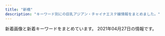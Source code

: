 ```yaml
---
title: "新橋"
description: "キーワード別にの巨乳アジアン・チャイナエステ嬢情報をまとめました。"
---
```


新着画像と新着キーワードをまとめています。
2021年04月27日の情報です。

<DmmAffiliateIns />
<KeywordTable
  shops={
    [
    {
        "keywords": {
            "85": 4,
            "C": 4,
            "86": 6,
            "D": 4
        },
        "station": "JR\u6d5c\u677e\u753a\u99c5\u5317\u53e3",
        "url": "http://es-best.info/",
        "name": "\u30d9\u30b9\u30c8",
        "img_links": [
            "http://es-best.info/staffPhoto/s20190413161507.jpg",
            "http://es-best.info/images/access/06.jpg",
            "http://es-best.info/staffPhoto/b20190304234059.jpg",
            "http://es-best.info/js/sliderLine/slide_next.png",
            "http://es-best.info/staffPhoto/s20190220185555.jpg",
            "http://es-best.info/images/slider1/01.jpg",
            "http://es-best.info/staffPhoto/b20190304234528.jpg",
            "http://es-best.info/staffPhoto/b20190304234324.jpg",
            "http://es-best.info/staffPhoto/b20191003002337.jpg",
            "http://es-best.info/staffPhoto/s20190304234059.jpg",
            "http://es-best.info/images/access/02.jpg",
            "http://es-best.info/uploadfiles/images/campaignEsBestInfo.jpg",
            "http://es-best.info/staffPhoto/s20190304234324.jpg",
            "http://es-best.info/staffPhoto/s20190304234528.jpg",
            "http://es-best.info/staffPhoto/s20191003002337.jpg",
            "http://es-best.info/staffPhoto/b20190413161507.jpg",
            "http://es-best.info/js/sliderLine/slide_prev.png",
            "http://es-best.info/images/returnBtn.png",
            "http://es-best.info/images/access/01.jpg",
            "http://es-best.info/images/access/05.jpg",
            "http://es-best.info/images/access/03.jpg",
            "http://es-best.info/staffPhoto/b20190220185555.jpg",
            "http://es-best.info/images/slider1/02.jpg",
            "http://es-best.info/images/store/052.jpg",
            "http://es-best.info/images/access/04.jpg",
            "http://es-best.info/images/slider1/04.jpg"
        ]
    },
    {
        "station": "JR\u6d5c\u677e\u753a\u99c5\u5357\u53e3",
        "name": "Pandora*\u30d1\u30f3\u30c9\u30e9",
        "keywords": {},
        "url": "http://www.es-tokyo.link",
        "img_links": [
            "http://www.es-tokyo.link/img/momoko1.jpg",
            "http://www.es-tokyo.link/images/30.jpg",
            "http://www.es-tokyo.link/images/tel.jpg",
            "http://www.es-tokyo.link/images/25.jpg",
            "http://www.es-tokyo.link/images/sys2.jpg",
            "http://www.es-tokyo.link/images/28.jpg",
            "http://www.es-tokyo.link/images/24.jpg",
            "http://www.es-tokyo.link/images/5.jpg",
            "http://www.es-tokyo.link/img/izumi1.jpg",
            "http://www.es-tokyo.link/images/20.jpg",
            "http://www.es-tokyo.link/img/ami1.jpg",
            "http://www.es-tokyo.link/images/int1.jpg",
            "http://www.es-tokyo.link/images/sys1.jpg",
            "http://www.es-tokyo.link/images/news.jpg",
            "http://www.es-tokyo.link/img/miwa1.jpg",
            "http://www.es-tokyo.link/images/b2.jpg",
            "http://www.es-tokyo.link/images/32.jpg",
            "http://www.es-tokyo.link/images/b1.jpg",
            "http://www.es-tokyo.link/img/minami1.jpg",
            "http://www.es-tokyo.link/img/erin1.jpg",
            "http://www.es-tokyo.link/img/izumi2.jpg",
            "http://www.es-tokyo.link/images/b3.jpg",
            "http://www.es-tokyo.link/img/naomi1.jpg",
            "http://www.es-tokyo.link/images/int2.jpg",
            "http://www.es-tokyo.link/images/9.jpg",
            "http://www.es-tokyo.link/images/mobile.jpg",
            "http://www.es-tokyo.link/img/kaori1.jpg",
            "http://www.es-tokyo.link/images/newface.jpg",
            "http://www.es-tokyo.link/img/rin1.jpg",
            "http://www.es-tokyo.link/images/interior_t.jpg",
            "http://www.es-tokyo.link/img/suzu1.jpg",
            "http://www.es-tokyo.link/images/22.jpg",
            "http://www.es-tokyo.link/images/staff_t.jpg",
            "http://www.es-tokyo.link/img/hikari1.jpg",
            "http://www.es-tokyo.link/img/minami2.jpg",
            "http://www.es-tokyo.link/images/head.jpg",
            "http://www.es-tokyo.link/img/erin2.jpg",
            "http://www.es-tokyo.link/images/s1.png",
            "http://www.es-tokyo.link/images/23.jpg",
            "http://www.es-tokyo.link/img/emili1.jpg",
            "http://www.es-tokyo.link/images/31.jpg",
            "http://www.es-tokyo.link/images/27.jpg",
            "http://www.es-tokyo.link/img/mayu1.jpg",
            "http://www.es-tokyo.link/images/19.jpg",
            "http://www.es-tokyo.link/img/yui1.jpg",
            "http://www.es-tokyo.link/images/3.jpg"
        ]
    },
    {
        "keywords": {
            "C": 15
        },
        "img_links": [
            "http://tamachi-en.link/images/new1.jpg",
            "http://tamachi-en.link/images/zi_staff.png",
            "http://tamachi-en.link/images/g5.jpg",
            "http://tamachi-en.link/images/g1.jpg",
            "http://tamachi-en.link/images/g2.jpg",
            "http://tamachi-en.link/images/g3.jpg",
            "http://tamachi-en.link/images/g8.jpg",
            "http://tamachi-en.link/images/top.jpg",
            "http://tamachi-en.link/images/g4.jpg",
            "http://tamachi-en.link/images/g6.jpg",
            "http://tamachi-en.link/images/g0.jpg",
            "http://tamachi-en.link/images/mobile.png",
            "http://tamachi-en.link/images/zi_link.png"
        ],
        "url": "http://tamachi-en.link/",
        "name": "\u7e01",
        "station": "JR\u7530\u753a\u99c5\u6771\u53e3"
    },
    {
        "url": "http://yukizhouse00.web.fc2.com/",
        "name": "Yuki\u2019s House",
        "img_links": [
            "http://yukizhouse00.web.fc2.com/images/slider/slid1.jpg",
            "http://yukizhouse00.web.fc2.com/images/portfolio/work-1.jpg",
            "http://yukizhouse00.web.fc2.com/images/portfolio/work-6.jpg",
            "http://yukizhouse00.web.fc2.com/images/portfolio/work-3.jpg",
            "http://yukizhouse00.web.fc2.com/images/slider/slid2.jpg",
            "http://yukizhouse00.web.fc2.com/images/portfolio/work-5.jpg",
            "http://yukizhouse00.web.fc2.com/images/portfolio/work-4.jpg",
            "http://yukizhouse00.web.fc2.com/images/portfolio/work-2.jpg"
        ],
        "keywords": {},
        "station": "JR\u6d5c\u677e\u753a\u99c5\u5357\u53e3"
    },
    {
        "keywords": {
            "87": 4,
            "86": 4,
            "85": 4,
            "90": 4,
            "83": 4
        },
        "url": "https://minazuki-tokyo.com/",
        "name": "\u6c34\u7121\u6708\uff5e\u307f\u306a\u3065\u304d\uff5e",
        "station": "JR\u6d5c\u677e\u753a\u99c5\u5357\u53e3",
        "img_links": [
            "https://minazuki-tokyo.com/wp-content/uploads/2021/02/sm03.png",
            "https://minazuki-tokyo.com/wp-content/uploads/2021/02/koyuri-1.jpg",
            "https://minazuki-tokyo.com/wp-content/uploads/2020/11/photo02.png",
            "https://minazuki-tokyo.com/wp-content/uploads/2021/02/t08.png",
            "https://minazuki-tokyo.com/wp-content/uploads/2021/02/t05.png",
            "https://minazuki-tokyo.com/wp-content/uploads/2021/02/koyuri.png",
            "https://minazuki-tokyo.com/wp-content/uploads/2020/11/photo03.png",
            "https://minazuki-tokyo.com/wp-content/uploads/2021/02/t06.png",
            "https://minazuki-tokyo.com/wp-content/uploads/2021/02/yumi.jpg",
            "https://minazuki-tokyo.com/wp-content/uploads/2021/02/haru.png",
            "https://minazuki-tokyo.com/wp-content/uploads/2021/02/yuyu2.jpg",
            "https://minazuki-tokyo.com/wp-content/uploads/2021/02/cam.png",
            "https://minazuki-tokyo.com/wp-content/uploads/2021/02/yumi.png",
            "https://minazuki-tokyo.com/wp-content/uploads/2020/11/photo05.png",
            "https://minazuki-tokyo.com/wp-content/uploads/2020/11/photo04.png",
            "https://minazuki-tokyo.com/wp-content/uploads/2021/02/t03.png",
            "https://minazuki-tokyo.com/wp-content/uploads/2021/02/t07.png",
            "https://minazuki-tokyo.com/wp-content/uploads/2021/02/haru.jpg",
            "https://minazuki-tokyo.com/wp-content/uploads/2021/02/t02.png",
            "https://minazuki-tokyo.com/wp-content/uploads/2021/02/yuyu.png",
            "https://minazuki-tokyo.com/wp-content/uploads/2021/02/ayu.jpg",
            "https://minazuki-tokyo.com/wp-content/uploads/2021/02/t01.png",
            "https://minazuki-tokyo.com/wp-content/uploads/2021/02/t04.png",
            "https://minazuki-tokyo.com/wp-content/uploads/2021/02/top1.png",
            "https://minazuki-tokyo.com/wp-content/uploads/2021/02/top2.png",
            "https://minazuki-tokyo.com/wp-content/uploads/2021/02/ayu.png",
            "https://minazuki-tokyo.com/wp-content/uploads/2021/02/sm04.png",
            "https://minazuki-tokyo.com/wp-content/uploads/2021/02/sm02.png",
            "https://minazuki-tokyo.com/wp-content/uploads/2021/02/sm01.png",
            "https://minazuki-tokyo.com/wp-content/uploads/2021/02/2-09.png",
            "https://minazuki-tokyo.com/wp-content/uploads/2020/11/photo01.png",
            "https://minazuki-tokyo.com/wp-content/uploads/2021/02/price.png",
            "https://minazuki-tokyo.com/wp-content/uploads/2021/03/top10.png"
        ]
    },
    {
        "img_links": [
            "https://hamamatsucho-mensesthe.net/wp/icon/line.png",
            "https://hamamatsucho-mensesthe.net/images/flower.png",
            "https://hamamatsucho-mensesthe.net/room/room-l1.jpg",
            "https://hamamatsucho-mensesthe.net/wp/wp-content/uploads/2020/01/nao.jpg",
            "https://hamamatsucho-mensesthe.net/wp/images/mensesthe.jpg",
            "https://hamamatsucho-mensesthe.net/staff/top/ayaka-s1.jpg",
            "https://hamamatsucho-mensesthe.net/staff/top/nao-s1.jpg",
            "https://hamamatsucho-mensesthe.net/link/mens-esthe.png",
            "https://hamamatsucho-mensesthe.net/room/room-l5.jpg",
            "https://hamamatsucho-mensesthe.net/wp/wp-content/uploads/2020/11/urara.jpg",
            "https://hamamatsucho-mensesthe.net/room/room-l2.jpg",
            "https://hamamatsucho-mensesthe.net/wp/icon/google_plus.png",
            "https://hamamatsucho-mensesthe.net/room/room-l4.jpg",
            "https://hamamatsucho-mensesthe.net/icon/twitter.png",
            "https://hamamatsucho-mensesthe.net/wp/images/top1.jpg",
            "https://hamamatsucho-mensesthe.net/wp/wp-content/uploads/2020/09/rin.jpg",
            "https://hamamatsucho-mensesthe.net/icon/line.png",
            "https://hamamatsucho-mensesthe.net/wp/images/top2.jpg",
            "https://hamamatsucho-mensesthe.net/staff/top/mitsuki-s1.jpg",
            "https://hamamatsucho-mensesthe.net/wp/wp-content/uploads/2020/01/mitsuki.jpg",
            "https://hamamatsucho-mensesthe.net/wp/wp-content/uploads/2020/10/aki-150x150.jpg",
            "https://hamamatsucho-mensesthe.net/room/room-l6.jpg",
            "https://hamamatsucho-mensesthe.net/wp/wp-content/uploads/2019/10/eri-150x150.jpg",
            "https://hamamatsucho-mensesthe.net/wp/wp-content/uploads/2021/01/yuna.jpg",
            "https://hamamatsucho-mensesthe.net/wp/icon/twitter.png",
            "https://hamamatsucho-mensesthe.net/icon/facebook.png",
            "https://hamamatsucho-mensesthe.net/wp/wp-content/uploads/2019/05/rin-150x150.jpg",
            "https://hamamatsucho-mensesthe.net/wp/images/clear.png",
            "https://hamamatsucho-mensesthe.net/images/clear.png",
            "https://hamamatsucho-mensesthe.net/wp/wp-content/uploads/2020/02/stand-by.jpg",
            "https://hamamatsucho-mensesthe.net/wp/wp-content/uploads/2020/02/1714CAA8-3D57-4009-AB72-F5A8E6B60310.jpeg",
            "https://hamamatsucho-mensesthe.net/staff/top/emi-s1.jpg",
            "https://hamamatsucho-mensesthe.net/staff/top/rin-s1.jpg",
            "https://hamamatsucho-mensesthe.net/wp/wp-content/uploads/2020/08/ayaka.jpg",
            "https://hamamatsucho-mensesthe.net/images/footer-r.png",
            "https://hamamatsucho-mensesthe.net/wp/wp-content/uploads/2020/01/emi-l1.jpg",
            "https://hamamatsucho-mensesthe.net/icon/google_plus.png",
            "https://hamamatsucho-mensesthe.net/images/footer-l.png",
            "https://hamamatsucho-mensesthe.net/wp/wp-content/uploads/2019/07/0677E994-1DBF-4E0E-AB70-7CA5C034B140-150x150.jpeg",
            "https://hamamatsucho-mensesthe.net/staff/top/miyu-s1.jpg",
            "https://hamamatsucho-mensesthe.net/room/room-l3.jpg",
            "https://hamamatsucho-mensesthe.net/wp/wp-content/uploads/2019/07/587590BB-96D0-4887-BE26-3B1413FF7283-150x150.jpeg",
            "https://hamamatsucho-mensesthe.net/wp/wp-content/uploads/2020/01/misaki-l2.jpg",
            "https://hamamatsucho-mensesthe.net/wp/icon/facebook.png",
            "https://hamamatsucho-mensesthe.net/staff/top/yuna-s1.jpg",
            "https://hamamatsucho-mensesthe.net/staff/top/aki-s1.jpg",
            "https://hamamatsucho-mensesthe.net/wp/images/top3.jpg"
        ],
        "station": "JR\u6d5c\u677e\u753a\u99c5\u5317\u53e3",
        "keywords": {
            "E": 11,
            "D": 35,
            "C": 22
        },
        "name": "SERA",
        "url": "https://hamamatsucho-mensesthe.net/"
    },
    {
        "keywords": {},
        "img_links": [
            "http://romantic-est.info/img/r3.jpg",
            "http://romantic-est.info/img/cg03.jpg",
            "http://romantic-est.info/img/cg111.jpg",
            "http://romantic-est.info/img/cg061.jpg",
            "http://romantic-est.info/img/cg11.jpg",
            "https://www.est-tatsujin.jp/theme/esthe_no_tatsujin_front/banner/estbnr_s2_200x40.jpg",
            "http://romantic-est.info/img/cg09.jpg",
            "http://romantic-est.info/img/r4.jpg",
            "http://romantic-est.info/img/r2.jpg",
            "http://romantic-est.info/img/cg071.jpg",
            "http://romantic-est.info/img/cg06.jpg",
            "http://romantic-est.info/img/topimg.jpg",
            "http://romantic-est.info/img/line.jpg",
            "http://romantic-est.info/img/kan.jpg",
            "http://romantic-est.info/link/menlog.jpg",
            "http://romantic-est.info/img/topimg1.jpg",
            "http://romantic-est.info/img/cg07.jpg",
            "http://romantic-est.info/img/line1.jpg",
            "http://romantic-est.info/img/cg031.jpg",
            "http://romantic-est.info/img/r5.jpg",
            "http://romantic-est.info/img/cg091.jpg",
            "https://s-este.jp/img/common/freebanner/200_40.png",
            "http://romantic-est.info/img/r1.jpg"
        ],
        "url": "http://romantic-est.info/",
        "name": "\u30ab\u30b5\u30d6\u30e9\u30f3\u30ab",
        "station": "\u5185\u5e78\u753a\u99c5A3"
    },
    {
        "url": "https://hamamatsucho-esthe.work/",
        "name": "Artemis",
        "img_links": [
            "https://hamamatsucho-esthe.work/staff/sora-l1.jpg",
            "https://hamamatsucho-esthe.work/staff/yuki-l1.jpg",
            "https://hamamatsucho-esthe.work/menu/blog.png",
            "https://hamamatsucho-esthe.work/2019/06/14/riri-s1.jpg",
            "https://hamamatsucho-esthe.work/2020/01/05/yuki-s1.jpg",
            "https://hamamatsucho-esthe.work/staff/riri-s1.jpg",
            "https://hamamatsucho-esthe.work/2021/03/26/riri-s1.jpg",
            "https://hamamatsucho-esthe.work/button/blog.png",
            "https://hamamatsucho-esthe.work/icon/line.png",
            "https://hamamatsucho-esthe.work/images/footer-l.png",
            "https://hamamatsucho-esthe.work/room/esthe2.jpg",
            "https://hamamatsucho-esthe.work/2019/05/25/riko-s1.jpg",
            "https://hamamatsucho-esthe.work/images/footer-r.png",
            "https://hamamatsucho-esthe.work/images/main1.jpg",
            "https://hamamatsucho-esthe.work/button/home.png",
            "https://hamamatsucho-esthe.work/2019/01/14/emi-s1.jpg",
            "https://hamamatsucho-esthe.work/2018/11/09/kana-s1.jpg",
            "https://hamamatsucho-esthe.work/images/clear.png",
            "https://hamamatsucho-esthe.work/button/staff.png",
            "https://hamamatsucho-esthe.work/staff/maki-l1.jpg",
            "https://hamamatsucho-esthe.work/kana01.png",
            "https://hamamatsucho-esthe.work/menu/gallery.png",
            "https://hamamatsucho-esthe.work/staff/maki-s1.jpg",
            "https://hamamatsucho-esthe.work/staff/nana-l1.jpg",
            "https://hamamatsucho-esthe.work/images/flower.png",
            "https://hamamatsucho-esthe.work/2020/11/06/momo-s1.jpg",
            "https://hamamatsucho-esthe.work/images/main-sp.jpg",
            "https://hamamatsucho-esthe.work/2019/05/25/koko-s1.jpg",
            "https://hamamatsucho-esthe.work/2021/04/22/nana-s1.jpg",
            "https://hamamatsucho-esthe.work/2020/07/30/maki-s1.jpg",
            "https://hamamatsucho-esthe.work/staff/riko-s1.jpg",
            "https://hamamatsucho-esthe.work/icon/facebook.png",
            "https://hamamatsucho-esthe.work/menu/home.png",
            "https://hamamatsucho-esthe.work/images/qrcode.png",
            "https://hamamatsucho-esthe.work/icon/twitter.png",
            "https://hamamatsucho-esthe.work/menu/info.png",
            "https://hamamatsucho-esthe.work/staff/nana-s1.jpg",
            "https://hamamatsucho-esthe.work/menu/friend.png",
            "https://hamamatsucho-esthe.work/staff/yuki-s1.jpg",
            "https://hamamatsucho-esthe.work/icon/google_plus.png",
            "https://hamamatsucho-esthe.work/room/esthe3.jpg",
            "https://hamamatsucho-esthe.work/staff/riri-l1.jpg",
            "https://hamamatsucho-esthe.work/2019/11/05/nanami-s1.jpg",
            "https://hamamatsucho-esthe.work/room/esthe1.jpg",
            "https://hamamatsucho-esthe.work/staff/sora-s1.jpg"
        ],
        "station": "JR\u6d5c\u677e\u753a\u99c5\u5317\u53e3",
        "keywords": {
            "F": 7,
            "D": 7,
            "E": 7,
            "C": 14
        }
    },
    {
        "url": "http://es-leon.link/",
        "keywords": {
            "85": 3,
            "\u80f8": 1,
            "90": 2,
            "84": 2,
            "86": 1
        },
        "station": "JR\u65b0\u6a4b\u99c5\u70cf\u68ee\u53e3",
        "name": "LEON",
        "img_links": [
            "http://es-leon.link/photos/sites/45/2021/02/2021022815431041.jpg",
            "http://es-leon.link/photos/sites/45/2021/02/2021022813203297.jpg",
            "http://es-leon.link/photos/sites/45/2021/03/2021032103123531.jpg",
            "http://es-leon.link/photos/sites/45/2021/03/2021030720294881.jpg",
            "http://es-leon.link/photos/sites/45/2021/03/2021030217055949.jpg",
            "http://es-leon.link/photos/sites/45/2020/10/2020100103034891.jpg",
            "http://es-leon.link/images/guide6.jpg",
            "http://es-leon.link/images/guide4.jpg",
            "http://es-leon.link/photos/sites/45/2021/03/2021031222420647.jpg",
            "http://es-leon.link/photos/sites/45/2021/03/2021033111023925.jpg",
            "http://es-leon.link/images/guide1.png",
            "http://es-leon.link/images/nav_link07_no.png",
            "http://es-leon.link/images/nav_link01_no.png",
            "http://es-leon.link/images/nav_link04_no.png",
            "http://es-leon.link/photos/sites/45/2021/03/202103310417001.jpg",
            "http://es-leon.link/photos/sites/45/2020/10/2020100103205130.jpg",
            "http://es-leon.link/photos/sites/45/2020/10/2020100103240520.jpg",
            "http://es-leon.link/photos/sites/45/2021/03/2021031222423325.jpg",
            "http://es-leon.link/images/guide7.jpg",
            "http://es-leon.link/images/img_info.jpg",
            "http://es-leon.link/photos/sites/45/2021/02/2021022813153641.jpg",
            "http://es-leon.link/photos/sites/45/2020/11/2020110919595348.jpg",
            "http://es-leon.link/photos/sites/45/2020/10/2020102507495672.jpg",
            "http://es-leon.link/photos/sites/45/2020/10/2020101404192576.jpg",
            "http://es-leon.link/photos/sites/45/2020/10/2020101205420372.jpg",
            "http://es-leon.link/photos/sites/45/2021/03/2021033111032173.jpg",
            "http://es-leon.link/photos/sites/45/2020/10/2020100103205050.jpg",
            "http://es-leon.link/photos/sites/45/2021/03/202103021706276.jpg",
            "http://es-leon.link/photos/sites/45/2021/02/2021022702210178.jpg",
            "http://es-leon.link/photos/sites/45/2020/10/2020101318402898.jpg",
            "http://es-leon.link/images/slider03.jpg",
            "http://es-leon.link/photos/sites/45/2021/03/2021033111033425.jpg",
            "http://es-leon.link/images/nav_link03_no.png",
            "http://es-leon.link/images/nav_link02_no.png",
            "http://es-leon.link/images/guide8.jpg",
            "http://es-leon.link/images/slider01.jpg",
            "http://es-leon.link/photos/sites/45/2020/11/2020110919590942.jpg",
            "http://es-leon.link/photos/sites/45/2020/11/2020110919583922.jpg",
            "http://es-leon.link/photos/sites/45/2020/10/2020101318404076.jpg",
            "http://es-leon.link/photos/sites/45/2021/02/2021022813144840.jpg",
            "http://es-leon.link/images/guide2.png",
            "http://es-leon.link/photos/sites/45/2021/02/202102281658118.jpg",
            "http://es-leon.link/photos/sites/45/2021/02/2021020501094315.jpg",
            "http://es-leon.link/photos/sites/45/2020/10/2020101205424345.jpg",
            "http://es-leon.link/photos/sites/45/2021/02/2021022503593169.jpg",
            "http://es-leon.link/images/guide2.jpg",
            "http://es-leon.link/photos/sites/45/2020/10/2020101205422328.jpg",
            "http://es-leon.link/images/nav_link05_no.png",
            "http://es-leon.link/photos/sites/45/2021/02/202102281317503.jpg",
            "http://es-leon.link/photos/sites/45/2020/10/2020101318294854.jpg",
            "http://es-leon.link/images/slider02.jpg",
            "http://es-leon.link/photos/sites/45/2020/10/2020100103205186.jpg",
            "http://es-leon.link/images/guide3.jpg",
            "http://es-leon.link/photos/sites/45/2020/10/2020101517271166.jpg",
            "http://es-leon.link/images/qr.png",
            "http://es-leon.link/images/pagetop.jpg",
            "http://es-leon.link/images/slider00.jpg",
            "http://es-leon.link/photos/sites/45/2020/10/2020100103240526.jpg",
            "http://es-leon.link/photos/sites/45/2020/10/2020100103284496.jpg",
            "http://es-leon.link/images/lineline.png",
            "http://es-leon.link/photos/sites/45/2021/04/2021041118451354.jpg",
            "http://es-leon.link/photos/sites/45/2020/10/2020101318300043.jpg",
            "http://es-leon.link/photos/sites/45/2020/11/2020110919593136.jpg",
            "http://es-leon.link/images/header.png",
            "http://es-leon.link/photos/sites/45/2021/02/2021022813195234.jpg",
            "http://es-leon.link/images/nav_link06_no.png",
            "http://es-leon.link/photos/sites/45/2021/02/2021022815420713.jpg",
            "http://es-leon.link/images/guide1.jpg",
            "http://es-leon.link/images/guide5.jpg",
            "http://es-leon.link/photos/sites/45/2020/11/2020111904152242.jpg",
            "http://es-leon.link/photos/sites/45/2021/03/2021033111035026.jpg",
            "http://es-leon.link/photos/sites/45/2020/11/2020110919573849.jpg",
            "http://es-leon.link/photos/sites/45/2020/10/2020101318405051.jpg",
            "http://es-leon.link/photos/sites/45/2020/10/202010010328436.jpg",
            "http://es-leon.link/photos/sites/45/2021/02/2021021014235421.jpg",
            "http://es-leon.link/images/card.png",
            "http://es-leon.link/photos/sites/45/2021/02/2021022503591368.jpg",
            "http://es-leon.link/images/slider04.jpg",
            "http://es-leon.link/photos/sites/45/2021/02/2021022503564613.jpg",
            "http://es-leon.link/images/profile.png"
        ]
    },
    {
        "url": "http://body-heal.net/",
        "station": "JR\u7530\u753a\u99c5\u4e09\u7530\u53e3",
        "keywords": {
            "85": 4,
            "84": 4,
            "E": 6,
            "88": 10,
            "87": 6
        },
        "img_links": [
            "http://body-heal.net/staffPhoto/b20190608220420.jpg",
            "http://body-heal.net/js/sliderLine/slide_next.png",
            "http://body-heal.net/staffPhoto/b20190117105438.jpg",
            "http://body-heal.net/images/access/04.jpg",
            "http://body-heal.net/staffPhoto/b20190608222039.jpg",
            "http://body-heal.net/staffPhoto/b20190218130854.jpg",
            "http://body-heal.net/images/store/06.jpg",
            "http://body-heal.net/images/access/03.jpg",
            "http://body-heal.net/staffPhoto/b20180926231950.jpg",
            "http://body-heal.net/images/show.jpg",
            "http://body-heal.net/images/store/05.jpg",
            "http://body-heal.net/js/sliderLine/slide_prev.png",
            "http://body-heal.net/images/access/02.jpg",
            "http://body-heal.net/uploadfiles/images/campaignBodyHealNet.jpg",
            "http://body-heal.net/images/access/01.jpg",
            "http://body-heal.net/staffPhoto/b20180721035111.jpg",
            "http://body-heal.net/staffPhoto/b20190120201033.jpg",
            "http://body-heal.net/images/store/01.jpg",
            "http://body-heal.net/images/store/04.jpg",
            "http://body-heal.net/images/access/05.jpg"
        ],
        "name": "Tami"
    },
    {
        "img_links": [
            "http://www.k-harunoie.info/imge/botton.jpg",
            "http://www.k-harunoie.info/imge/service1.jpg",
            "http://www.k-harunoie.info/imge/interior_t.jpg",
            "http://www.k-harunoie.info/imge/s0.png",
            "http://www.k-harunoie.info/imge/p-4.jpg",
            "http://www.k-harunoie.info/imge/tel.png",
            "http://www.k-harunoie.info/imge/staff_t.jpg",
            "http://www.k-harunoie.info/imge/ta.png",
            "http://www.k-harunoie.info/imge/service2.jpg",
            "http://www.k-harunoie.info/imge/p-5.jpg",
            "http://www.k-harunoie.info/imge/p-2.jpg",
            "http://www.k-harunoie.info/imge/p-1.jpg",
            "http://www.k-harunoie.info/imge/int2.png",
            "http://www.k-harunoie.info/imge/s1.png",
            "http://www.k-harunoie.info/imge/service3.jpg",
            "http://www.k-harunoie.info/imge/sys.png"
        ],
        "station": "JR\u7530\u753a\u99c5\u6771\u53e3",
        "url": "http://www.k-harunoie.info/",
        "keywords": {},
        "name": "\u6625\u306e\u5bb6"
    },
    {
        "keywords": {},
        "station": "JR\u65b0\u6a4b\u99c5\u70cf\u68ee\u53e3",
        "url": "http://kokoro-spa.info/",
        "name": "\u672a\u6765",
        "img_links": [
            "http://kokoro-spa.info/img/shop/no-pic.jpg",
            "http://kokoro-spa.info/img/qrcode.png",
            "http://kokoro-spa.info/img/pickup.jpg",
            "http://kokoro-spa.info/img/ttl_news.png",
            "http://kokoro-spa.info/img/ttl_info.png",
            "http://kokoro-spa.info/img/slider/2.jpg",
            "http://kokoro-spa.info/img/shop/kanban.jpg"
        ]
    },
    {
        "url": "https://www.morinokaori-massage.com/",
        "station": "JR\u7530\u753a\u99c5\u897f\u53e3",
        "keywords": {},
        "name": "\u68ee\u306e\u9999",
        "img_links": [
            "https://static.wixstatic.com/media/c0eb72_068fd8e3a6034963bb1dcf1002759294~mv2.png",
            "https://static.wixstatic.com/media/c0eb72_026f8703429f4d1a93067d6664ba9e24~mv2.png",
            "https://static.wixstatic.com/media/c0eb72_9f57c6ba804e4a55805040f7832a3bb9~mv2.png",
            "https://static.wixstatic.com/media/c0eb72_43f5a28bd3004602b64ed4bc3095af0e~mv2.png",
            "https://static.wixstatic.com/media/c0eb72_349ce6f6faed4c09b9ec1e412ba7a370~mv2.jpg"
        ]
    },
    {
        "url": "https://hamamatsucho-mensesthe.com/",
        "name": "Oriental Spa",
        "keywords": {
            "C": 2,
            "F": 1,
            "D": 3,
            "E": 2
        },
        "station": "JR\u6d5c\u677e\u753a\u99c5\u5317\u53e3",
        "img_links": [
            "https://hamamatsucho-mensesthe.com/button/sche.png",
            "https://hamamatsucho-mensesthe.com/staff/koko-s1.jpg",
            "https://hamamatsucho-mensesthe.com/staff/arisa-l1.jpg",
            "https://hamamatsucho-mensesthe.com/images/footer-r.png",
            "https://hamamatsucho-mensesthe.com/staff/yoko-l1.jpg",
            "https://hamamatsucho-mensesthe.com/staff/yuyu-l1.jpg",
            "https://hamamatsucho-mensesthe.com/2018/06/12/yoko-s1.jpg",
            "https://hamamatsucho-mensesthe.com/room/1.jpg",
            "https://hamamatsucho-mensesthe.com/staff2/wp-content/uploads/2020/11/siruet.png",
            "https://hamamatsucho-mensesthe.com/images/main-sp.jpg",
            "https://hamamatsucho-mensesthe.com/staff/arisa-s1.jpg",
            "https://hamamatsucho-mensesthe.com/2018/03/02/anna-s1.jpg",
            "https://hamamatsucho-mensesthe.com/staff/nana-l1.jpg",
            "https://hamamatsucho-mensesthe.com/room/2.jpg",
            "https://hamamatsucho-mensesthe.com/button/home.png",
            "https://hamamatsucho-mensesthe.com/miyuki01.png",
            "https://hamamatsucho-mensesthe.com/menu/info.png",
            "https://hamamatsucho-mensesthe.com/menu/friend.png",
            "https://hamamatsucho-mensesthe.com/room/esthe2.jpg",
            "https://hamamatsucho-mensesthe.com/images/clear.png",
            "https://hamamatsucho-mensesthe.com/icon/twitter.png",
            "https://hamamatsucho-mensesthe.com/room/esthe1.jpg",
            "https://hamamatsucho-mensesthe.com/staff2/wp-content/uploads/2021/03/lili03.png",
            "https://hamamatsucho-mensesthe.com/menu/home.png",
            "https://hamamatsucho-mensesthe.com/2017/10/08/ruru-s1.jpg",
            "https://hamamatsucho-mensesthe.com/images/flower.png",
            "https://hamamatsucho-mensesthe.com/images/main1.jpg",
            "https://hamamatsucho-mensesthe.com/staff2/wp-content/uploads/2019/12/nanami02-2.png",
            "https://hamamatsucho-mensesthe.com/staff2/wp-content/uploads/2021/04/nana72.png",
            "https://hamamatsucho-mensesthe.com/staff2/wp-content/uploads/2021/04/yuna01.png",
            "https://hamamatsucho-mensesthe.com/staff/nana-s1.jpg",
            "https://hamamatsucho-mensesthe.com/button/staff.png",
            "https://hamamatsucho-mensesthe.com/nana03.png",
            "https://hamamatsucho-mensesthe.com/menu/sche.png",
            "https://hamamatsucho-mensesthe.com/staff2/wp-content/uploads/2021/01/maki05.png",
            "https://hamamatsucho-mensesthe.com/images/footer-l.png",
            "https://hamamatsucho-mensesthe.com/2018/12/21/yuyu-s1.jpg",
            "https://hamamatsucho-mensesthe.com/staff2/wp-content/uploads/2021/03/rina03.png",
            "https://hamamatsucho-mensesthe.com/staff/yoko-s1.jpg",
            "https://hamamatsucho-mensesthe.com/images/header3.png",
            "https://hamamatsucho-mensesthe.com/2018/12/21/koko-s1.jpg",
            "https://hamamatsucho-mensesthe.com/staff2/wp-content/uploads/2021/03/miku03.png",
            "https://hamamatsucho-mensesthe.com/2018/06/08/hana-s2.jpg",
            "https://hamamatsucho-mensesthe.com/icon/google_plus.png",
            "https://hamamatsucho-mensesthe.com/icon/facebook.png",
            "https://hamamatsucho-mensesthe.com/room/3.jpg",
            "https://hamamatsucho-mensesthe.com/room/4.jpg",
            "https://hamamatsucho-mensesthe.com/staff2/wp-content/uploads/2019/12/haru-1.png",
            "https://hamamatsucho-mensesthe.com/staff/koko-l1.jpg",
            "https://hamamatsucho-mensesthe.com/2018/11/23/arisa-s1.jpg",
            "https://hamamatsucho-mensesthe.com/staff/yuyu-s1.jpg",
            "https://hamamatsucho-mensesthe.com/staff2/wp-content/uploads/2019/12/yuki22-1.png",
            "https://hamamatsucho-mensesthe.com/menu/gallery.png",
            "https://hamamatsucho-mensesthe.com/room/esthe3.jpg",
            "https://hamamatsucho-mensesthe.com/kumi2.jpg",
            "https://hamamatsucho-mensesthe.com/icon/line.png",
            "https://hamamatsucho-mensesthe.com/kumi1.jpg"
        ]
    },
    {
        "keywords": {},
        "name": "\u30df\u30fc\u30c7\u30a3\u30fc",
        "station": "JR\u65b0\u6a4b\u99c5\u65e5\u6bd4\u8c37\u53e3",
        "url": "https://www.meedeemassage.com/",
        "img_links": [
            "https://static.wixstatic.com/media/ff29a7_5a71cab9e560455a86a69dee65e387e6~mv2.jpg",
            "https://static.wixstatic.com/media/096f64_10d0713f8b274a5b8f6b2944f7fee791~mv2.jpg",
            "https://static.wixstatic.com/media/096f64_52d4813cc07e460bb6afbcc198483fb5~mv2.jpg",
            "https://static.wixstatic.com/media/ff29a7_d9f852b350a141b1ae8d7d80ce91ecfa~mv2.jpg",
            "https://static.wixstatic.com/media/ff29a7_47d81575374144dda595a587847070b9~mv2.jpg",
            "https://static.wixstatic.com/media/096f64_86555ca80ef14b6ebdbbf7aa72a380fc~mv2.jpg",
            "https://static.wixstatic.com/media/ff29a7_d6b424065e3946fc8a31bd093d286366~mv2.jpg",
            "https://static.wixstatic.com/media/096f64_f44509cd762744dc939f70f318a6882b~mv2.jpg",
            "https://static.wixstatic.com/media/ff29a7_996c77cb89cc4012a35bb0813c645fdf~mv2.jpg",
            "https://static.wixstatic.com/media/096f64_74d971185d704fdc84b70e0c1b3fad87~mv2.png",
            "https://static.wixstatic.com/media/096f64_9dd53b8d3bbc46b7a5d8f8f9f83f67c0~mv2.jpg"
        ]
    },
    {
        "name": "\u5e78\u305b\u306e\u6642\u9593",
        "station": "JR\u65b0\u6a4b\u99c5\u65e5\u6bd4\u8c37\u53e3",
        "img_links": [
            "http://www.shiawasenojikan.esjp.info/files/015-03.jpg",
            "http://www.shiawasenojikan.esjp.info/files/010-03.jpg",
            "http://www.shiawasenojikan.esjp.info/images/int2.jpg",
            "http://www.shiawasenojikan.esjp.info/files/015-02.jpg",
            "http://www.shiawasenojikan.esjp.info/files/009-03.jpg",
            "http://www.shiawasenojikan.esjp.info/images/staff_t.jpg",
            "http://www.shiawasenojikan.esjp.info/images/mobile.jpg",
            "http://www.shiawasenojikan.esjp.info/files/003.jpg",
            "http://www.shiawasenojikan.esjp.info/files/010-02.jpg",
            "http://www.shiawasenojikan.esjp.info/files/003-02.jpg",
            "http://www.shiawasenojikan.esjp.info/images/link_t.jpg",
            "http://www.shiawasenojikan.esjp.info/images/tel.jpg",
            "http://www.shiawasenojikan.esjp.info/files/015.jpg",
            "http://www.shiawasenojikan.esjp.info/files/010.jpg",
            "http://www.shiawasenojikan.esjp.info/images/news.jpg",
            "http://www.shiawasenojikan.esjp.info/files/001.jpg",
            "http://www.shiawasenojikan.esjp.info/images/head.jpg",
            "http://www.shiawasenojikan.esjp.info/files/003-03.jpg",
            "http://www.shiawasenojikan.esjp.info/files/001-03.jpg",
            "http://www.shiawasenojikan.esjp.info/files/009-02.jpg",
            "http://www.shiawasenojikan.esjp.info/images/interior_t.jpg",
            "http://www.shiawasenojikan.esjp.info/files/009.jpg",
            "http://www.shiawasenojikan.esjp.info/files/001-02.jpg",
            "http://www.shiawasenojikan.esjp.info/images/sys3.jpg"
        ],
        "keywords": {
            "86": 1,
            "D": 5,
            "87": 3,
            "88": 1
        },
        "url": "http://www.shiawasenojikan.esjp.info/"
    },
    {
        "url": "http://shiawase.mssg.jp/",
        "keywords": {},
        "img_links": [
            "http://shiawase.mssg.jp/images/staff_image/staff_d04c.jpg",
            "http://shiawase.mssg.jp/images/top/top_08.png",
            "http://shiawase.mssg.jp/images/staff_image/staff_d04b.jpg",
            "http://shiawase.mssg.jp/images/staff_image/staff_d05b.jpg",
            "http://shiawase.mssg.jp/images/gallery/gallery_403.jpg",
            "http://shiawase.mssg.jp/images/staff_image/staff_d01a.jpg",
            "http://shiawase.mssg.jp/images/gallery/gallery_402.jpg",
            "http://shiawase.mssg.jp/images/staff/sta_01.jpg",
            "http://shiawase.mssg.jp/images/home/QR.png",
            "http://shiawase.mssg.jp/images/gallery/gallery_103.jpg",
            "http://shiawase.mssg.jp/images/staff_one/staff_one_02.jpg",
            "http://shiawase.mssg.jp/images/staff_one/staff_one_08.png",
            "http://shiawase.mssg.jp/images/gallery/gallery_101.jpg",
            "http://shiawase.mssg.jp/images/staff_image/staff_d05a.jpg",
            "http://shiawase.mssg.jp/images/staff/sta_04.jpg",
            "http://shiawase.mssg.jp/images/staff_image/staff_d07a.jpg",
            "http://shiawase.mssg.jp/images/staff/sta_021.jpg",
            "http://shiawase.mssg.jp/images/staff/sta_03.jpg",
            "http://shiawase.mssg.jp/images/home/index_qup.jpg",
            "http://shiawase.mssg.jp/images/top/top_06.jpg",
            "http://shiawase.mssg.jp/images/gallery/gallery_104.jpg",
            "http://shiawase.mssg.jp/images/system/syatem_301.jpg",
            "http://shiawase.mssg.jp/images/staff_one/staff_one_01.jpg",
            "http://shiawase.mssg.jp/images/staff/sta_0z4.jpg",
            "http://shiawase.mssg.jp/images/system/syatem_302.jpg",
            "http://shiawase.mssg.jp/images/staff/sta_0z8.jpg",
            "http://shiawase.mssg.jp/images/system/syatem_303.jpg",
            "http://shiawase.mssg.jp/images/staff_image/staff_d03b.jpg",
            "http://shiawase.mssg.jp/images/staff_image/staff_d09b.jpg",
            "http://shiawase.mssg.jp/images/staff/sta_0z2.jpg",
            "http://shiawase.mssg.jp/images/gallery/gallery_401.jpg",
            "http://shiawase.mssg.jp/images/gallery/gallery_404.jpg",
            "http://shiawase.mssg.jp/images/staff/sta_0z12.jpg",
            "http://shiawase.mssg.jp/images/home/index_04.jpg",
            "http://shiawase.mssg.jp/images/top/top_03.jpg",
            "http://shiawase.mssg.jp/images/staff_one/staff_one_05.jpg",
            "http://shiawase.mssg.jp/images/staff_image/staff_d03a.jpg",
            "http://shiawase.mssg.jp/images/staff_image/staff_d08a.jpg",
            "http://shiawase.mssg.jp/images/staff_image/staff_d02.jpg",
            "http://shiawase.mssg.jp/images/staff_image/staff_d07b.jpg",
            "http://shiawase.mssg.jp/images/top/top_05.jpg",
            "http://shiawase.mssg.jp/images/staff/sta_06.jpg",
            "http://shiawase.mssg.jp/images/staff_one/staff_one_top.jpg",
            "http://shiawase.mssg.jp/images/home/index_03.jpg",
            "http://shiawase.mssg.jp/images/staff_one/staff_one_03.jpg",
            "http://shiawase.mssg.jp/images/staff_one/staff_one_07.png",
            "http://shiawase.mssg.jp/images/gallery/gallery_top.jpg",
            "http://shiawase.mssg.jp/images/staff/sta_0z9.jpg",
            "http://shiawase.mssg.jp/images/staff_image/staff_d09a.jpg",
            "http://shiawase.mssg.jp/images/staff_image/staff_d02b.jpg",
            "http://shiawase.mssg.jp/images/top/top_02.jpg",
            "http://shiawase.mssg.jp/images/home/index_page_top.jpg",
            "http://shiawase.mssg.jp/images/gallery/gallery_102.jpg",
            "http://shiawase.mssg.jp/images/staff_image/staff_d04.jpg",
            "http://shiawase.mssg.jp/images/top/top_04.jpg",
            "http://shiawase.mssg.jp/images/gallery/gallery_01.jpg",
            "http://shiawase.mssg.jp/images/top/top_01.jpg",
            "http://shiawase.mssg.jp/images/staff/sta_08.jpg",
            "http://shiawase.mssg.jp/images/staff/staff_top.jpg",
            "http://shiawase.mssg.jp/images/home/index_tel.jpg",
            "http://shiawase.mssg.jp/images/home/top_qp.jpg",
            "http://shiawase.mssg.jp/images/staff/sta_010.jpg",
            "http://shiawase.mssg.jp/images/staff/sta_023.jpg",
            "http://shiawase.mssg.jp/images/staff_one/staff_one_04.jpg",
            "http://shiawase.mssg.jp/images/staff_image/staff_d01b.jpg",
            "http://shiawase.mssg.jp/images/staff_image/staff_d08b.jpg",
            "http://shiawase.mssg.jp/images/staff_image/staff_d06.jpg"
        ],
        "name": "\u3057\u3042\u308f\u305b\uff5eSHIAWASE\uff5e",
        "station": "JR\u7530\u753a\u99c5\u897f\u53e3"
    }
]
}
/>
<DmmAffiliateScript />
